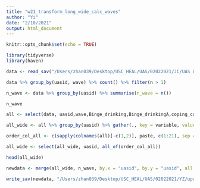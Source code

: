 ```yaml
---
title: "w21_transform_long_wide_calc_waves"
author: "Yi"
date: "2/10/2021"
output: html_document
---
```


```r
knitr::opts_chunk$set(echo = TRUE)
```

```r
library(tidyverse)
library(haven)
```

```r
data <- read_sav("/Users/zhan039/Desktop/USC_HEAL/UAS/02022021/JC/UAS DATA/UAS_recode_waves_create_vars_YZ_B.sav")
```

```r
data %>% group_by(uasid, wave) %>% count() %>% filter(n > 1)

n_wave <- data %>% group_by(uasid) %>% summarise(n_wave = n())

n_wave
```

```r
all <- select(data, uasid,wave,Binge_drinking,Binge_drinkingA,coping_cannabis,coping_drinking,coping_drinking4,coping_drinking7,coping_drugs,coping_exercise,coping_meditate,cr026a2,cr026a2A,disabled,drinkingTotal,employmenttype,final_weight,Heavy_drinking,hourswork,laborstatus,lf_other,phq4_anxious,phq4_depressed,phq4_littleinterest,phq4_worry,retired,sick_leave,start_date,unemp_layoff,unemp_look,wave_7days,wave_14days,workfullpart,working, gender,maritalstatusD1,maritalstatusD2,educationD1,educationD2,educationD3,hhincomeM,hhincomeQ,poverty100,poverty150,age,age3Ga,age4Ga,age4Gb,RACEHSP,RACEHSP4G,RACEHSP5G,immigrant_status,maritalstatus,livewithpartner,education,hisplatino,hisplatino_group,white,black,nativeamer,asian,pacific,race,hhincome,hhmembernumber,Householdnumber,statereside)

all_wide <- all %>% group_by(uasid) %>% gather(., key = variable, value = value, -c(1, 2)) %>% unite(., newvariable, variable, wave, sep = "_") %>% spread(., newvariable, value) 

order_col_all <- c(sapply(colnames(all)[-c(1,2)], paste, c(1:21), sep = "_"))

all_wide <- select(all_wide, uasid, all_of(order_col_all))

head(all_wide)

newdata <- merge(all_wide, n_wave, by.x = "uasid", by.y = "uasid", all.x = T, all.y = T)
```

```r
write_sav(newdata, "/Users/zhan039/Desktop/USC_HEAL/UAS/02022021/YZ/update_calc_waves/UAS_recode_waves_create_vars_YZ_B_wide.sav")
```

